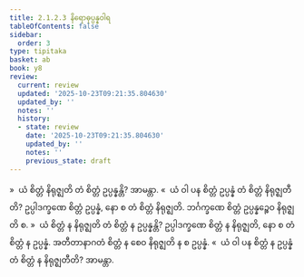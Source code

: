 ```yaml
---
title: 2.1.2.3 နိရောဓုပ္ပန္နဝါရ
tableOfContents: false
sidebar:
  order: 3
type: tipitaka
basket: ab
book: y8
review:
  current: review
  updated: '2025-10-23T09:21:35.804630'
  updated_by: ''
  notes: ''
  history:
  - state: review
    date: '2025-10-23T09:21:35.804630'
    updated_by: ''
    notes: ''
    previous_state: draft
---
```



<ReviewStatus review={frontmatter.review} showDetails={true} />

<HypothesisAnnotation frontmatter={frontmatter} />

<DynamicBreadcrumb />

<Division number="86" book="y8" e="ch" v="34" p="308">

<Paragraph number="390" book="y8">
»  ယံ စိတ္တံ နိရုဇ္ဈတိ တံ စိတ္တံ ဥပ္ပန္နန္တိ? အာမန္တာ.
</Paragraph>

<Paragraph number="391" book="y8">
«  ယံ ဝါ ပန စိတ္တံ ဥပ္ပန္နံ တံ စိတ္တံ နိရုဇ္ဈတီတိ?
</Paragraph>

<Paragraph number="392" book="y8">
ဥပ္ပါဒက္ခဏေ စိတ္တံ ဥပ္ပန္နံ, နော စ တံ စိတ္တံ နိရုဇ္ဈတိ. ဘင်္ဂက္ခဏေ စိတ္တံ ဥပ္ပန္နဉ္စေဝ နိရုဇ္ဈတိ စ.
</Paragraph>

<Paragraph number="393" book="y8">
»  ယံ စိတ္တံ န နိရုဇ္ဈတိ တံ စိတ္တံ န ဥပ္ပန္နန္တိ?
</Paragraph>

<Paragraph number="394" book="y8">
ဥပ္ပါဒက္ခဏေ စိတ္တံ န နိရုဇ္ဈတိ, နော စ တံ စိတ္တံ န ဥပ္ပန္နံ. အတီတာနာဂတံ စိတ္တံ န စေဝ နိရုဇ္ဈတိ န စ ဥပ္ပန္နံ.
</Paragraph>

<Paragraph number="395" book="y8">
«  ယံ ဝါ ပန စိတ္တံ န ဥပ္ပန္နံ တံ စိတ္တံ န နိရုဇ္ဈတီတိ? အာမန္တာ.
</Paragraph>
</Division>